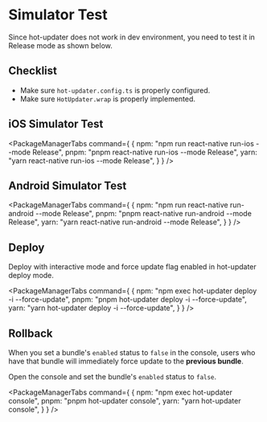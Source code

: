 
# Simulator Test

Since hot-updater does not work in dev environment, you need to test it in Release mode as shown below.

## Checklist
- Make sure `hot-updater.config.ts` is properly configured.
- Make sure `HotUpdater.wrap` is properly implemented.


## iOS Simulator Test 

<PackageManagerTabs command={
  {
    npm: "npm run react-native run-ios --mode Release",
    pnpm: "pnpm react-native run-ios --mode Release",
    yarn: "yarn react-native run-ios --mode Release",
  }
} />

## Android Simulator Test 

<PackageManagerTabs command={
  {
    npm: "npm run react-native run-android --mode Release",
    pnpm: "pnpm react-native run-android --mode Release",
    yarn: "yarn react-native run-android --mode Release",
  }
} />

## Deploy

Deploy with interactive mode and force update flag enabled in hot-updater deploy mode.

<PackageManagerTabs command={
  {
    npm: "npm exec hot-updater deploy -i --force-update",
    pnpm: "pnpm hot-updater deploy -i --force-update",
    yarn: "yarn hot-updater deploy -i --force-update",
  }
} />

## Rollback

When you set a bundle's `enabled` status to `false` in the console, users who have that bundle will immediately force update to the **previous bundle**.

Open the console and set the bundle's `enabled` status to `false`.

<PackageManagerTabs command={
  {
    npm: "npm exec hot-updater console",
    pnpm: "pnpm hot-updater console",
    yarn: "yarn hot-updater console",
  }
} />



